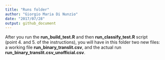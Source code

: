 ```yaml
---
title: "Runs folder"
author: "Giorgio Maria Di Nunzio"
date: "2017/07/28"
output: github_document
---
```


After you run the **run_build_test.R** and then **run_classify_test.R** script (point 4. and 5. of the instructions), you will have in this folder two new files: a working file **run_binary_translit.csv**, and the actual run **run_binary_translit.csv_unofficial.csv**.
